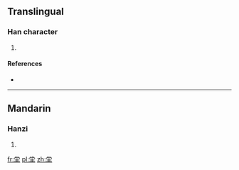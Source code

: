 ==Translingual==

===Han character===
{{Han char|rn=32|rad=土|as=05|sn=8|four=|canj=火月土 (FBG)}}

# {{defn|Han|sort=土05}}

====References====
* {{Han ref|kx=0226.130|dkj=04968|dj=0461.270|hdz=10431.020|uh=5763|ud=22371}}

----

==Mandarin==

===Hanzi===
{{cmn-hanzi|pin=[[nì]] ([[ni4]]), [[tāng]] ([[tang1]])|wg=ni<sup>4</sup>, t'ang<sup>1</sup>}}

# {{defn|lang=cmn|sort=土05}}

[[fr:坣]]
[[pl:坣]]
[[zh:坣]]
